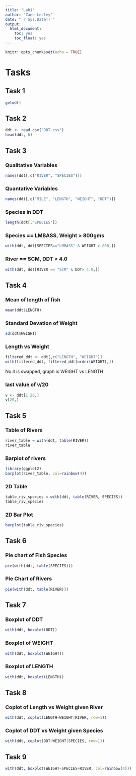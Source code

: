```yaml
---
title: "Lab1"
author: "Zane Lesley"
date: "`r Sys.Date()`"
output: 
  html_document:
    toc: yes
    toc_float: yes
---
```


```r
knitr::opts_chunk$set(echo = TRUE)
```

# Tasks

## Task 1

```r
getwd()
```

## Task 2

```r
ddt <- read.csv("DDT.csv")
head(ddt, 6)
```

## Task 3

### Qualitative Variables

```r
names(ddt[,c("RIVER", "SPECIES")])
```

### Quantative Variables

```r
names(ddt[,c("MILE", "LENGTH", "WEIGHT", "DDT")])
```

### Species in DDT

```r
length(ddt[,"SPECIES"])
```

### Species == LMBASS, Weight > 800gms

```r
with(ddt, ddt[SPECIES=="LMBASS" & WEIGHT > 800,])
```

### River == SCM, DDT > 4.0
```r
with(ddt, ddt[RIVER == "SCM" & DDT> 4.0,])
```

## Task 4
### Mean of length of fish
```r
mean(ddt$LENGTH)
```

### Standard Devation of Weight
```r
sd(ddt$WEIGHT)
```

### Length vs Weight
```r
filtered_ddt <- ddt[,c("LENGTH", "WEIGHT")]
with(filtered_ddt, filtered_ddt[order(WEIGHT),])
```
No it is swapped, graph is WEIGHT vs LENGTH

### last value of v/20
```r
v <- ddt[1:20,]
v[20,]
```

## Task 5

### Table of Rivers
```r
river_table = with(ddt, table(RIVER))
river_table
```

### Barplot of rivers
```r
library(ggplot2)
barplot(river_table, col=rainbow(4))
```
### 2D Table
```r
table_riv_species = with(ddt, table(RIVER, SPECIES))
table_riv_species
```

### 2D Bar Plot
```r
barplot(table_riv_species)
```

## Task 6
### Pie chart of Fish Species
```r
pie(with(ddt, table(SPECIES)))
```

### Pie Chart of Rivers
```r
pie(with(ddt, table(RIVER)))
```

## Task 7
### Boxplot of DDT
```r
with(ddt, boxplot(DDT))
```

### Boxplot of WEIGHT
```r
with(ddt, boxplot(WEIGHT))
```

### Boxplot of LENGTH
```r
with(ddt, boxplot(LENGTH))
```

## Task 8
### Coplot of Length vs Weight given River
```r
with(ddt, coplot(LENGTH~WEIGHT|RIVER, row=1))
```

### Coplot of DDT vs Weight given Species
```r
with(ddt, coplot(DDT~WEIGHT|SPECIES, row=1))
```

## Task 9
```r
with(ddt, boxplot(WEIGHT~SPECIES+RIVER, col=rainbow(4)))
```



